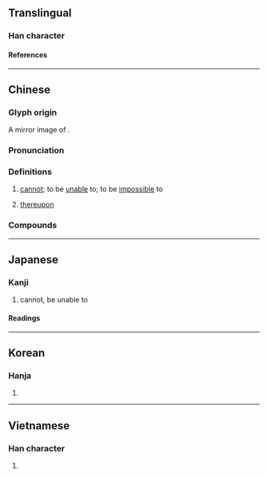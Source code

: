 {{character info}}
==Translingual==

===Han character===
{{Han char|rn=30|rad=口|as=02|sn=5|four=71716|canj=SR|ids=⿷匚口}}

====References====
{{Han ref|kx=0173.090|dkj=03254|dj=0385.050|hdz=10082.030|uh=53F5}}

----

==Chinese==
{{zh-forms}}

===Glyph origin===
A mirror image of {{l|zh|可}}.

===Pronunciation===
{{zh-pron
|m=pǒ
|c=po2
|h=pfs=
|md=
|mn=qz,twv:phó͘/tw,xm,zz:phó
|mc=y
|oc=y
|cat=adv
}}

===Definitions===
{{zh-hanzi}}

# {{lb|zh|literary}} {{contraction of|zh|不可|dot=:}} [[cannot]]; to be [[unable]] to; to be [[impossible]] to
# {{lb|zh|literary}} [[thereupon]]

===Compounds===
{{zh-der|叵耐|叵奈|人心叵測|居心叵測|心懷叵測|叵測|叵羅|叵信}}

----

==Japanese==

===Kanji===
{{ja-kanji|grade=|rs=口02}}

# cannot, be unable to

====Readings====
{{ja-readings
|on=は
|kun=できない, すこぶる, ついに
}}

----

==Korean==

===Hanja===
{{ko-hanja|파}}

# {{rfdef|ko|sort=口02}}

----

==Vietnamese==

===Han character===
{{vi-readings|reading=[[phả]]|rs=口02}}

# {{rfdef|vi|sort=口02}}